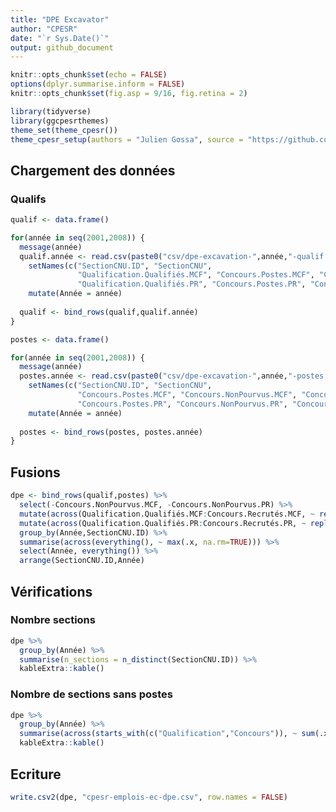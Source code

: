 ```yaml
---
title: "DPE Excavator"
author: "CPESR"
date: "`r Sys.Date()`"
output: github_document
---
```


```r
knitr::opts_chunk$set(echo = FALSE)
options(dplyr.summarise.inform = FALSE)
knitr::opts_chunk$set(fig.asp = 9/16, fig.retina = 2)

library(tidyverse)
library(ggcpesrthemes)
theme_set(theme_cpesr())
theme_cpesr_setup(authors = "Julien Gossa", source = "https://github.com/cpesr/RFC/")
```

## Chargement des données

### Qualifs

```r
qualif <- data.frame()

for(année in seq(2001,2008)) {
  message(année)
  qualif.année <- read.csv(paste0("csv/dpe-excavation-",année,"-qualif.csv"), header = FALSE) %>%
    setNames(c("SectionCNU.ID", "SectionCNU", 
               "Qualification.Qualifiés.MCF", "Concours.Postes.MCF", "Concours.Recrutés.MCF", "Concours.TauxCouverture.MCF",
               "Qualification.Qualifiés.PR", "Concours.Postes.PR", "Concours.Recrutés.PR", "Concours.TauxCouverture.PR")) %>%
    mutate(Année = année) 
  
  qualif <- bind_rows(qualif,qualif.année) 
}
```

```r
postes <- data.frame()

for(année in seq(2001,2008)) {
  message(année)
  postes.année <- read.csv(paste0("csv/dpe-excavation-",année,"-postes.csv"), header = FALSE) %>%
    setNames(c("SectionCNU.ID", "SectionCNU", 
               "Concours.Postes.MCF", "Concours.NonPourvus.MCF", "Concours.Recrutés.MCF", "Concours.TauxCouverture.MCF",
               "Concours.Postes.PR", "Concours.NonPourvus.PR", "Concours.Recrutés.PR", "Concours.TauxCouverture.PR")) %>%
    mutate(Année = année)
  
  postes <- bind_rows(postes, postes.année)
}
```


## Fusions

```r
dpe <- bind_rows(qualif,postes) %>% 
  select(-Concours.NonPourvus.MCF, -Concours.NonPourvus.PR) %>%
  mutate(across(Qualification.Qualifiés.MCF:Concours.Recrutés.MCF, ~ replace_na(.x,0))) %>%
  mutate(across(Qualification.Qualifiés.PR:Concours.Recrutés.PR, ~ replace_na(.x,0))) %>%
  group_by(Année,SectionCNU.ID) %>%
  summarise(across(everything(), ~ max(.x, na.rm=TRUE))) %>%
  select(Année, everything()) %>%
  arrange(SectionCNU.ID,Année) 
```

## Vérifications

### Nombre sections
```r
dpe %>% 
  group_by(Année) %>%
  summarise(n_sections = n_distinct(SectionCNU.ID)) %>%
  kableExtra::kable()
```

### Nombre de sections sans postes

```r
dpe %>% 
  group_by(Année) %>%
  summarise(across(starts_with(c("Qualification","Concours")), ~ sum(.x == 0))) %>%
  kableExtra::kable()
```


## Ecriture 

```r
write.csv2(dpe, "cpesr-emplois-ec-dpe.csv", row.names = FALSE)
```